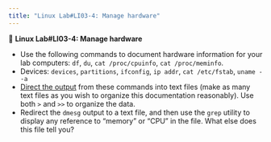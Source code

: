 ```yaml
---
title: "Linux Lab#LI03-4: Manage hardware"
---
```


::: {.labs}
📘 **Linux Lab#LI03-4: Manage hardware**

- Use the following commands to document hardware information for your lab computers: `df`, `du`, `cat /proc/cpuinfo`, `cat /proc/meminfo`.
- Devices: `devices`, `partitions`, `ifconfig`, `ip addr`, `cat /etc/fstab`, `uname --a`
- [Direct the output](https://www.redhat.com/sysadmin/redirect-operators-bash) from these commands into text files (make as many text files as you wish to organize this documentation reasonably). Use both `>` and `>>` to organize the data.
- Redirect the `dmesg` output to a text file, and then use the `grep` utility to display any reference to "memory" or "CPU" in the file. What else does this file tell you?
  
:::
